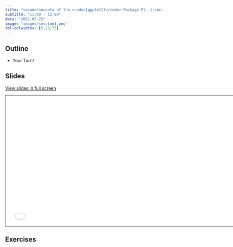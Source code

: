 ```yaml
---
title: "<span>Concepts of the <code>{ggplot2}</code> Package Pt. 1:<br><span style='font-weight:500;'>Continued</span></span>"
subtitle: "11:00 - 12:00"
date: "2022-07-25"
image: "images/session1.png"
tbl-colwidths: [5,20,75]
---
```


## Outline

-   Your Turn!

## Slides

[View slides in full screen](../materials/02_concepts_pt1.html)

```{=html}
<iframe class="slide-deck" src="../materials/02_concepts_pt1.html" height="420" width="747" style="border: 1px solid #2e3846;"></iframe>
```
## Exercises

::: {#exercises}
:::
